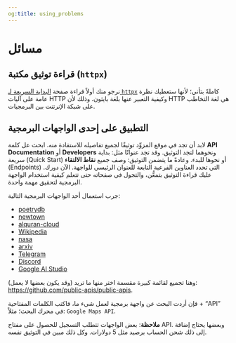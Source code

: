 ```yaml
---
og:title: using_problems
---
```


# مسائل {.unnumbered}

## قراءة توثيق مكتبة (`httpx`)

نرجو منك أولاً قراءة صفحة [البداية السريعة لـ `httpx`](https://www.python-httpx.org/quickstart/) كاملةً بتأني؛ لأنها ستعطيك نظرة عامة على آليات HTTP وكيفية التعبير عنها بلغة بايثون. وذلك لأن HTTP هي لغة التخاطب على شبكة الإنرتنت بين البرمجيات.


## التطبيق على إحدى الواجهات البرمجية

لابد أن تجد في موقع المزوِّد توثيقًا لجميع تفاصيله للاستفادة منه. ابحث عل كلمة **API Documentation** أو **Developers** ونحوهما لتجد التوثيق. وقد تجد عنوانًا مثل: بداية سريعة (Quick Start) أو نحوها للبدء. وعادةً ما يتضمن التوثيق: وصف جميع **نقاط الالتقاء** (Endpoints) التي تحدد العناوين الفرعية التابعة للعنوان الرئيسي للواجهة. الآن دورك. عليك قراءة التوثيق بتمعُّن، والتجول في صفحاته حتى تتعلم كيفية استخدام الواجهة البرمجية لتحقيق مهمة واحدة.

جرب استعمال أحد الواجهات البرمجية التالية:

- [poetrydb](https://poetrydb.org/index.html)
- [newtown](https://newton.vercel.app/)
- [alquran-cloud](https://alquran.cloud/api)
- [Wikipedia](https://pypi.org/project/Wikipedia-API/)
- [nasa](https://api.nasa.gov/)
- [arxiv](https://info.arxiv.org/help/api/user-manual.html)
- [Telegram](https://core.telegram.org/)
- [Discord](https://discord.com/developers/docs/intro)
- [Google AI Studio](https://aistudio.google.com/)

وهنا تجميع لقائمة كبيرة مقسمة اختر منها ما تريد (وقد يكون بعضها لا يعمل): [https://github.com/public-apis/public-apis](https://github.com/public-apis/public-apis).

فإن أردت البحث عن واجهة برمجية لعمل شيء ما، فاكتب الكلمات المفتاحية + "API" في محرك البحث؛ مثلاً: `Google Maps API`.

**ملاحظة**: بعض الواجهات تتطلب التسجيل للحصول على مفتاح API. وبعضها يحتاج إضافة إلى ذلك شحن الحساب برصيد مثل 5 دولارات. وكل ذلك مبين في التوثيق نفسه.
